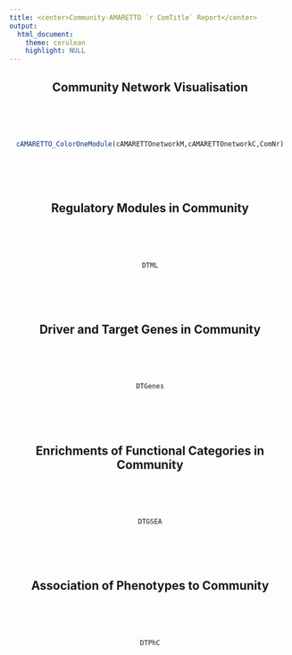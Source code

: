 ```yaml
---
title: <center>Community-AMARETTO `r ComTitle` Report</center>
output: 
  html_document:
    theme: cerulean
    highlight: NULL
---
```


<style>
  .main-container {
    max-width:  100% !important;
    padding-right: 1% !important;
    padding-left: 1% !important;
    margin-right: 1% !important;
    margin-left: 1% !important;
    table-layout: fixed !important;
  }
</style>

<center>

## Community Network Visualisation
<br><br><br>
```r
cAMARETTO_ColorOneModule(cAMARETTOnetworkM,cAMARETTOnetworkC,ComNr)
```
<br><br><br>

## Regulatory Modules in Community
<br><br><br>
```r
DTML
```
<br><br><br>

## Driver and Target Genes in Community
<br><br><br>
```r
DTGenes
```
<br><br><br>

## Enrichments of Functional Categories in Community
<br><br><br>
```r
DTGSEA
```
<br><br><br>

## Association of Phenotypes to Community
<br><br><br>
```r
DTPhC
```
<br><br><br>

</center>